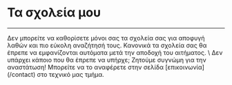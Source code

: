 # Τα σχολεία μου 
***
<div className="mt-5" />
Δεν μπορείτε να καθορίσετε μόνοι σας τα σχολεία σας για αποφυγή λαθών και πιο εύκολη αναζήτησή τους. 
Κανονικά τα σχολεία σας θα έπρεπε να εμφανίζονται αυτόματα μετά την αποδοχή του αιτήματος.   
\
Δεν υπάρχει κάποιο που θα έπρεπε να υπήρχε; Ζητούμε συγνώμη για την αναστάτωση! Μπορείτε να το 
αναφέρετε στην σελίδα [επικοινωνία](/contact) στο τεχνικό μας τμήμα.